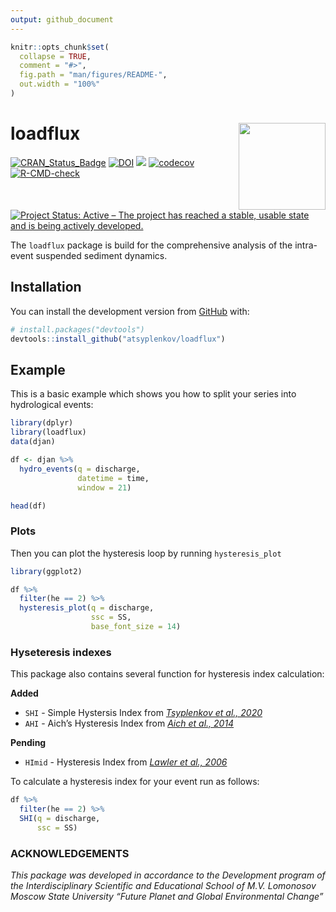 ```yaml
---
output: github_document
---
```


<!-- README.md is generated from README.Rmd. Please edit that file -->

```r
knitr::opts_chunk$set(
  collapse = TRUE,
  comment = "#>",
  fig.path = "man/figures/README-",
  out.width = "100%"
)
```

# loadflux <img src='man/figures/logo.svg' align="right" height="139" />


<!-- badges: start -->
[![CRAN_Status_Badge](https://www.r-pkg.org/badges/version/loadflux)](https://cran.r-project.org/package=loadflux)
[![DOI](https://zenodo.org/badge/DOI/10.5281/zenodo.6992087.svg)](https://doi.org/10.5281/zenodo.6992087)
[![](http://cranlogs.r-pkg.org/badges/grand-total/loadflux)](https://cran.r-project.org/package=loadflux)
[![codecov](https://codecov.io/gh/atsyplenkov/loadflux/branch/master/graph/badge.svg?token=DI1DCJV15D)](https://app.codecov.io/gh/atsyplenkov/loadflux/)
[![R-CMD-check](https://github.com/atsyplenkov/loadflux/workflows/R-CMD-check/badge.svg)](https://github.com/atsyplenkov/loadflux/actions/)
[![Project Status: Active – The project has reached a stable, usable state and is being actively developed.](https://www.repostatus.org/badges/latest/active.svg)](https://www.repostatus.org/#active/)
<!-- badges: end -->

The `loadflux` package is build for the comprehensive analysis of the intra-event suspended sediment dynamics.

## Installation

<!-- CRAN
You can install the released version of loadflux from [CRAN](https://CRAN.R-project.org) with:

``` r
install.packages("loadflux")
```
 -->

You can install the development version from [GitHub](https://github.com/atsyplenkov/loadflux/) with:

``` r
# install.packages("devtools")
devtools::install_github("atsyplenkov/loadflux")
```
## Example

This is a basic example which shows you how to split your series into hydrological events:

```r
library(dplyr)
library(loadflux)
data(djan)

df <- djan %>% 
  hydro_events(q = discharge,
               datetime = time,
               window = 21)

head(df)
```

### Plots

Then you can  plot the hysteresis loop by running `hysteresis_plot`

```r
library(ggplot2)

df %>% 
  filter(he == 2) %>%
  hysteresis_plot(q = discharge,
                  ssc = SS,
                  base_font_size = 14)
```

### Hyseteresis indexes

This package also contains several function for hysteresis index calculation:

**Added**

- `SHI` - Simple Hystersis Index from [*Tsyplenkov et al., 2020*](https://link.springer.com/article/10.1007/s11368-020-02633-z/)
- `AHI` - Aich's Hysteresis Index from [*Aich et al., 2014*](https://www.sciencedirect.com/science/article/abs/pii/S0341816214001969/)

**Pending**

- `HImid` - Hysteresis Index from [*Lawler et al., 2006*](https://www.sciencedirect.com/science/article/abs/pii/S0048969705005711/)

To calculate a hysteresis index for your event run as follows:

```r

df %>% 
  filter(he == 2) %>% 
  SHI(q = discharge,
      ssc = SS)

```


### ACKNOWLEDGEMENTS
_This package was developed in accordance to the Development program of the Interdisciplinary Scientific and Educational School of M.V. Lomonosov Moscow State University "Future Planet and Global Environmental Change"_
